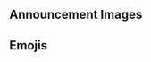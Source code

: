 {{CustomTabs
|tab1=Overview
|tab2=Sets
|tab3=Gallery
}}

==Announcement Images==
{{Files by Category Gallery|Paimon's Paintings Sets}}

==Emojis==
{{Paimon's Paintings Images|nomain=1|nopplink=1}}